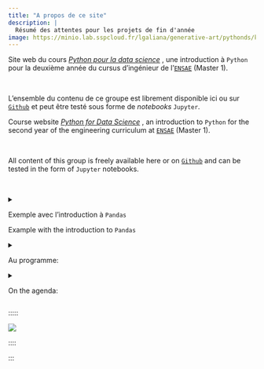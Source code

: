 ```yaml
---
title: "A propos de ce site"
description: |
  Résumé des attentes pour les projets de fin d'année
image: https://minio.lab.sspcloud.fr/lgaliana/generative-art/pythonds/kid.png
---
```



:::::: {.content-visible when-profile="fr"}

Site web du cours [*Python pour la data science*](https://www.ensae.fr/courses/1425-python-pour-le-data-scientist)
<a href="https://github.com/linogaliana/python-datascientist" class="github"><i class="fab fa-python"></i></a>, une introduction à `Python` pour
la deuxième année du cursus d'ingénieur de l'[`ENSAE`](https://www.ensae.fr/) (Master 1). 

<br>

L'ensemble du contenu de ce groupe est librement disponible ici
ou sur [`Github`](https://github.com/linogaliana/python-datascientist)
<a href="https://github.com/linogaliana/python-datascientist" class="github"><i class="fab fa-github"></i></a> et peut être testé
sous forme de _notebooks_ `Jupyter`.

::::::

:::::: {.content-visible when-profile="en"}

Course website [*Python for Data Science*](https://www.ensae.fr/courses/1425-python-pour-le-data-scientist)
<a href="https://github.com/linogaliana/python-datascientist" class="github"><i class="fab fa-python"></i></a>, an introduction to `Python` for the second year of the engineering curriculum at [`ENSAE`](https://www.ensae.fr/) (Master 1).

<br>

All content of this group is freely available here or on [`Github`](https://github.com/linogaliana/python-datascientist)
<a href="https://github.com/linogaliana/python-datascientist" class="github"><i class="fab fa-github"></i></a> and can be tested in the form of `Jupyter` notebooks.

::::::

<br>

<details>
<summary>

:::::: {.content-visible when-profile="fr"}
Exemple avec l'introduction à `Pandas`
::::::
:::::: {.content-visible when-profile="en"}
Example with the introduction to `Pandas`
::::::

</summary>
```ojs
//| echo: false
html`${printBadges({fpath: "content/manipulation/02_pandas_intro.qmd"})}`
```

</details>


:::::: {.content-visible when-profile="fr"}

<details>
<summary>

Au programme:

</summary>

Globalement, ce cours propose un contenu très complet pouvant autant 
satisfaire des débutants en 
_data science_ que des personnes à la recherche de contenu plus avancé :
<br>

1. __Manipulation de données__ : manipulation de données standards (`Pandas`), données géographiques (`Geopandas`), récupération de données (webscraping, API)...
1. __Visualisation de données__ : visualisations classiques (`Matplotlib`, `Seaborn`), cartographie, visualisations réactives (`Plotly`, `Folium`)
1. __Modélisation__ : _machine learning_ (`Scikit`), économétrie
1. __Traitement de données textuelles__ (NLP): découverte de la tokenisation avec `NLTK` et `SpaCy`, modélisation...
1. **Introduction à la _data science_ moderne** : _cloud computing_, `ElasticSearch`, intégration continue...

L'ensemble du contenu de ce site s'appuie sur des __données
ouvertes__, qu'il s'agisse de données françaises (principalement
issues de la plateforme
centralisatrice [`data.gouv`](https://www.data.gouv.fr) ou du site
_web_ de l'[Insee](https://www.insee.fr)) ou de données
américaines. Le programme est présenté de manière linéaire dans la partie supérieure de cette page (👆️) ou de manière désordonnée ci-dessous (👇️).

Un bon complément du contenu du site web est le cours que nous donnons avec Romain Avouac en dernière année de l'ENSAE plus tourné autour de la mise en production de projets _data science_ : [https://ensae-reproductibilite.github.io/](https://ensae-reproductibilite.github.io/website/)


</details>

::::::
:::::: {.content-visible when-profile="en"}
<details>
<summary>

On the agenda:

</summary>

Overall, this course offers a comprehensive content that can satisfy both beginners in data science and those looking for more advanced material:
<br>

1. **Data Manipulation**: standard data manipulation (`Pandas`), geographic data (`Geopandas`), data retrieval (web scraping, APIs)...
1. **Data Visualization**: classic visualizations (`Matplotlib`, `Seaborn`), cartography, reactive visualizations (`Plotly`, `Folium`)
1. **Modeling**: machine learning (`Scikit`), econometrics
1. **Text Data Processing** (NLP): introduction to tokenization with `NLTK` and `SpaCy`, modeling...
1. **Introduction to Modern Data Science**: cloud computing, `ElasticSearch`, continuous integration...

All content on this site relies on open data, whether it is French data (mainly from the central platform [`data.gouv`](https://www.data.gouv.fr) or the Insee website) or American data. The program is presented linearly at the top of this page (👆️) or in a disordered manner below (👇️).

A good complement to the website content is the course given with Romain Avouac in the final year at ENSAE, which focuses more on the production of data science projects: [https://ensae-reproductibilite.github.io/](https://ensae-reproductibilite.github.io/website/)

</details>

::::::



:::::

::::: {.g-col-lg-6 .g-col-12 .g-col-md-12}
![](https://minio.lab.sspcloud.fr/lgaliana/generative-art/pythonds/kiddos.png)
:::::

::::

:::
